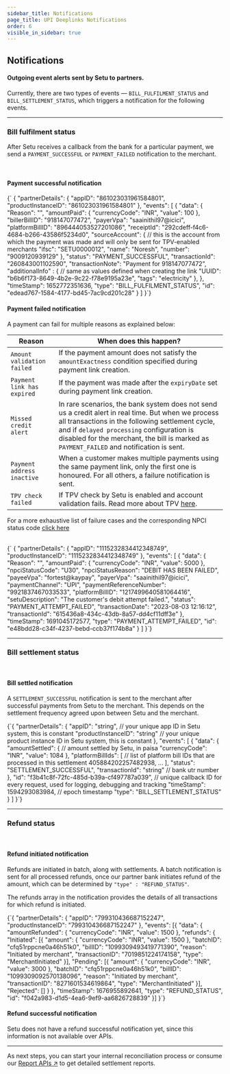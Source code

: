 ```yaml
---
sidebar_title: Notifications
page_title: UPI Deeplinks Notifications
order: 6
visible_in_sidebar: true
---
```


## Notifications

#### Outgoing event alerts sent by Setu to partners.

Currently, there are two types of events — `BILL_FULFILMENT_STATUS` and `BILL_SETTLEMENT_STATUS`, which triggers a notification for the following events.

<hr class="primary" />

### Bill fulfilment status

After Setu receives a callback from the bank for a particular payment, we send a `PAYMENT_SUCCESSFUL` or `PAYMENT_FAILED` notification to the merchant.

<br />

#### Payment successful notification

<CodeBlockWithCopy language="json">
    {`
{
  "partnerDetails": {
    "appID": "861023031961584801",
    "productInstanceID": "861023031961584801"
  },
  "events": [
    {
      "data": {
        "Reason": "",
        "amountPaid": {
          "currencyCode": "INR",
          "value": 100
        },
        "billerBillID": "918147077472",
        "payerVpa": "saainithil97@icici",
        "platformBillID": "896444053527201086",
        "receiptId": "292cdeff-f4c6-4684-b266-43586f5234d0",
        "sourceAccount": {            // this is the account from which the payment was made and will only be sent for TPV-enabled merchants
          "ifsc": "SETU0000012",      
          "name": "Noresh",           
          "number": "9009120939129"
        },
        "status": "PAYMENT_SUCCESSFUL",
        "transactionId": "260843001102590",
        "transactionNote": "Payment for 918147077472",
        "additionalInfo" : {   // same as values defined when creating the link
          "UUID": "b6b6f173-8649-4b2e-9c22-f78e9195a23e",
          "tags": "electricity"
        },
      },
      "timeStamp": 1652772351636,
      "type": "BILL_FULFILMENT_STATUS",
      "id": "edead767-1584-4177-bd45-7ac9cd201c28"
    }
  ]
}`}
</CodeBlockWithCopy>

<br />

#### Payment failed notification

A payment can fail for multiple reasons as explained below:

| Reason                     | When does this happen?                                                                                                                                                                                                                                                                            |
| -------------------------- | ------------------------------------------------------------------------------------------------------------------------------------------------------------------------------------------------------------------------------------------------------------------------------------------------- |
| `Amount validation failed` | If the payment amount does not satisfy the `amountExactness` condition specified during payment link creation.                                                                                                                                                                                    |
| `Payment link has expired` | If the payment was made after the `expiryDate` set during payment link creation.                                                                                                                                                                                                                  |
| `Missed credit alert`      | In rare scenarios, the bank system does not send us a credit alert in real time. But when we process all transactions in the following settlement cycle, and if `delayed processing` configuration is disabled for the merchant, the bill is marked as `PAYMENT_FAILED` and notification is sent. |
| `Payment address inactive` | When a customer makes multiple payments using the same payment link, only the first one is honoured. For all others, a failure notification is sent.                                                                                                                                              |
| `TPV check failed`         | If TPV check by Setu is enabled and account validation fails. Read more about TPV <a href="/payments/upi-deeplinks/refunds#third-party-verification--tpv--refunds" target="_blank">here</a>.                                                                                                      |

For a more exhaustive list of failure cases and the corresponding NPCI status code <a href="/payments/upi-deeplinks/failure-notifications" target="_blank">click here</a>

<br />
<CodeBlockWithCopy language="json">
    {`
{
  "partnerDetails": {
    "appID": "1115232834412348749",
    "productInstanceID": "1115232834412348749"
  },
  "events": [
    {
      "data": {
        "Reason": "",
        "amountPaid": {
          "currencyCode": "INR",
          "value": 5000
        },
        "npciStatusCode": "U30",
        "npciStatusReason": "DEBIT HAS BEEN FAILED",
        "payeeVpa": "fortest@kaypay",
        "payerVpa": "saainithil97@icici",
        "paymentChannel": "UPI",
        "paymentReferenceNumber": "9921837467033533",
        "platformBillID": "1217499640581064416",
        "setuDescription": "The customer's debit attempt failed.",
        "status": "PAYMENT_ATTEMPT_FAILED",
        "transactionDate": "2023-08-03 12:16:12",
        "transactionId": "615436a8-434c-43db-8a57-dd4cf11dff3e"
      },
      "timeStamp": 1691045172577,
      "type": "PAYMENT_ATTEMPT_FAILED",
      "id": "e48bdd28-c34f-4237-bebd-ccb37f174b8a"
    }
  ]
}`}
</CodeBlockWithCopy>

<hr class="secondary" />

### Bill settlement status

<br />

#### Bill settled notification

A `SETTLEMENT_SUCCESSFUL` notification is sent to the merchant after successful payments from Setu to the merchant. This depends on the settlement frequency agreed upon between Setu and the merchant.

<CodeBlockWithCopy language="json">
    {`{
     "partnerDetails": {
        "appID": "string",  // your unique app ID in Setu system, this is constant
        "productInstanceID": "string"  // your unique product instance ID in Setu system, this is constant
    },
    "events": [
        {
            "data": {
                "amountSettled": {  
                    // amount settled by Setu, in paisa
                    "currencyCode": "INR",
                    "value": 1084
                },
                "platformBillIds": [  
                    // list of platform bill IDs that are processed in this settlement
                    405884202257482938,
                    ...
                ],
                "status": "SETTLEMENT_SUCCESSFUL",
                "transactionId": "string"  // bank utr number
            },
            "id": "f3b41c8f-72fc-485d-b39a-cf497787a039",  // unique callback ID for every request, used for logging, debugging and tracking
            "timeStamp": 1594293083984,  // epoch timestamp
            "type": "BILL_SETTLEMENT_STATUS"
        }
    ]
}`}
</CodeBlockWithCopy>

<hr class="secondary" />

### Refund status

<br />

#### Refund initiated notification

Refunds are initiated in batch, along with settlements. A batch notification is sent for all processed refunds, once our partner bank initiates refund of the amount, which can be determined by `"type" : "REFUND_STATUS"`.

The refunds array in the notification provides the details of all transactions for which refund is initiated.

<CodeBlockWithCopy language="json">
    {`{
	"partnerDetails": {
		"appID": "799310436687152247",
		"productInstanceID": "799310436687152247"
	},
	"events": [{
		"data": {
			"amountRefunded": {
				"currencyCode": "INR",
				"value": 1500
			},
			"refunds": {
				"Initiated": [{
					"amount": {
						"currencyCode": "INR",
						"value": 1500
					},
					"batchID": "cfq51rppcne0a46h51k0",
					"billID": "1099309493419771390",
					"reason": "Initiated by merchant",
					"transactionID": "7019851224174158",
					"type": "MerchantInitiated"
				}],
				"Pending": [{
					"amount": {
						"currencyCode": "INR",
						"value": 3000
					},
					"batchID": "cfq51rppcne0a46h51k0",
					"billID": "1099309092570138096",
					"reason": "Initiated by merchant",
					"transactionID": "8271601534619864",
					"type": "MerchantInitiated"
				}],
				"Rejected": []
			}
		},
		"timeStamp": 1676955892641,
		"type": "REFUND_STATUS",
		"id": "f042a983-d1d5-4ea6-9ef9-aa6826728839"
	}]
}`}
</CodeBlockWithCopy>
<br />

#### Refund successful notification

Setu does not have a refund successful notification yet, since this information is not available over APIs.

<hr class="secondary" />

As next steps, you can start your internal reconciliation process or consume our <a href="/payments/upi-deeplinks/reports" target="_blank">Report APIs ↗</a> to get detailed settlement reports.

<WasPageHelpful />
